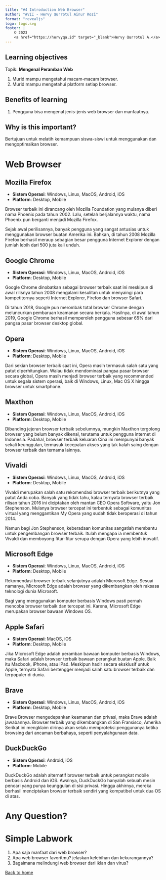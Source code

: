 ```yaml
---
title: "#4 Introduction Web Browser"
author: "#VII - Hervy Qurrotul Ainur Rozi"
format: "revealjs"
logo: logo.svg
footer: |
    © 2023
    <a href="https://hervyqa.id" target="_blank">Hervy Qurrotul A.</a>
---
```


## Learning objectives {.smaller}

Topik: **Mengenal Peramban Web**

1. Murid mampu mengetahui macam-macam browser.
1. Murid mampu mengetahui platform setiap browser.

## Benefits of learning {.smaller}

1. Pengguna bisa mengenal jenis-jenis web browser dan manfaatnya.

## Why is this important? {.smaller}

Bertujuan untuk melatih kemampuan siswa-siswi untuk menggunakan dan mengoptimalkan browser.

# Web Browser

## Mozilla Firefox {.smaller}

- **Sistem Operasi**: Windows, Linux, MacOS, Android, iOS
- **Platform**: Desktop, Mobile

Browser terbaik ini dirancang oleh Mozilla Foundation yang mulanya diberi nama Phoenix pada tahun 2002. Lalu, setelah berjalannya waktu, nama Phoenix pun berganti menjadi Mozilla Firefox.

Sejak awal perilisannya, banyak pengguna yang sangat antusias untuk menggunakan browser buatan Amerika ini. Bahkan, di tahun 2008 Mozilla Firefox berhasil meraup sebagian besar pengguna Internet Explorer dengan jumlah lebih dari 500 juta kali unduh.

## Google Chrome {.smaller}

- **Sistem Operasi**: Windows, Linux, MacOS, Android, iOS
- **Platform**: Desktop, Mobile

Google Chrome dinobatkan sebagai browser terbaik saat ini meskipun di awal rilisnya tahun 2008 mengalami kesulitan untuk menyaingi para kompetitornya seperti Internet Explorer, Firefox dan browser Safari. 

Di tahun 2018, Google pun merombak total browser Chrome dengan meluncurkan pembaruan keamanan secara berkala. Hasilnya, di awal tahun 2019, Google Chrome berhasil memperoleh pengguna sebesar 65% dari pangsa pasar browser desktop global.

## Opera {.smaller}

- **Sistem Operasi**: Windows, Linux, MacOS, Android, iOS
- **Platform**: Desktop, Mobile

Dari sekian browser terbaik saat ini, Opera masih termasuk salah satu yang patut diperhitungkan. Walau tidak mendominasi pangsa pasar browser secara global, Opera masih menjadi browser terbaik yang recommended untuk segala sistem operasi, baik di Windows, Linux, Mac OS X hingga browser untuk smartphone.

## Maxthon {.smaller}

- **Sistem Operasi**: Windows, Linux, MacOS, Android, iOS
- **Platform**: Desktop, Mobile

Dibanding jejeran browser terbaik sebelumnya, mungkin Maxthon tergolong browser yang belum banyak dikenal, terutama untuk pengguna internet di Indonesia. Padahal, browser terbaik keluaran Cina ini mempunyai banyak sekali keunggulan, termasuk kecepatan akses yang tak kalah saing dengan browser terbaik dan ternama lainnya.

## Vivaldi {.smaller}

- **Sistem Operasi**: Windows, Linux, MacOS, Android, iOS
- **Platform**: Desktop, Mobile

Vivaldi merupakan salah satu rekomendasi browser terbaik berikutnya yang patut Anda coba. Banyak yang tidak tahu, kalau ternyata browser terbaik rilisan tahun 2016 ini diciptakan oleh mantan CEO Opera Software, yaitu Jon Stephenson. Mulanya browser tercepat ini terbentuk sebagai komunitas virtual yang menggantikan My Opera yang sudah tidak beroperasi di tahun 2014.

Namun bagi Jon Stephenson, keberadaan komunitas sangatlah membantu untuk pengembangan browser terbaik. Itulah mengapa ia membentuk Vivaldi dan memboyong fitur-fitur serupa dengan Opera yang lebih inovatif.

## Microsoft Edge {.smaller}

- **Sistem Operasi**: Windows, Linux, MacOS, Android, iOS
- **Platform**: Desktop, Mobile

Rekomendasi browser terbaik selanjutnya adalah Microsoft Edge. Sesuai namanya, Microsoft Edge adalah browser yang dikembangkan oleh raksasa teknologi dunia Microsoft.

Bagi yang menggunakan komputer berbasis Windows pasti pernah mencoba browser terbaik dan tercepat ini. Karena, Microsoft Edge merupakan browser bawaan Windows OS.

## Apple Safari {.smaller}

- **Sistem Operasi**: MacOS, iOS
- **Platform**: Desktop, Mobile

Jika Microsoft Edge adalah peramban bawaan komputer berbasis Windows, maka Safari adalah browser terbaik bawaan perangkat buatan Apple. Baik itu Macbook, iPhone, atau iPad. Meskipun hadir secara eksklusif untuk Apple, ternyata Safari bertengger menjadi salah satu browser terbaik dan terpopuler di dunia.

## Brave {.smaller}

- **Sistem Operasi**: Windows, Linux, MacOS, Android, iOS
- **Platform**: Desktop, Mobile

Brave Browser mengedepankan keamanan dan privasi, maka Brave adalah jawabannya. Browser terbaik yang dikembangkan di San Fransisco, Amerika Serikat ini mengklaim dirinya akan selalu memproteksi penggunanya ketika browsing dari ancaman berbahaya, seperti penyalahgunaan data.

## DuckDuckGo {.smaller}

- **Sistem Operasi**: Android, iOS
- **Platform**: Mobile

DuckDuckGo adalah alternatif browser terbaik untuk perangkat mobile berbasis Android dan iOS. Awalnya, DuckDuckGo hanyalah sebuah mesin pencari yang punya keunggulan di sisi privasi. Hingga akhirnya, mereka berhasil menciptakan browser terbaik sendiri yang kompatibel untuk dua OS di atas.

# Any Question? {background-color="rgb(10, 132, 81)"}

# Simple Labwork

1. Apa saja manfaat dari web browser?
1. Apa web browser favoritmu? jelaskan kelebihan dan kekurangannya?
1. Bagaimana melindungi web browser dari iklan dan virus?

[Back to home](/)
